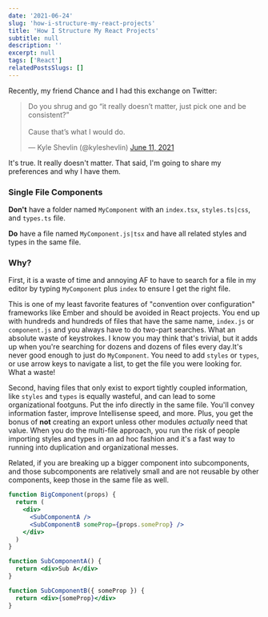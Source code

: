 ```yaml
---
date: '2021-06-24'
slug: 'how-i-structure-my-react-projects'
title: 'How I Structure My React Projects'
subtitle: null
description: ''
excerpt: null
tags: ['React']
relatedPostsSlugs: []
---
```


Recently, my friend Chance and I had this exchange on Twitter:

<blockquote class="twitter-tweet">
  <p lang="en" dir="ltr">
    Do you shrug and go “it really doesn’t matter, just pick one and be
    consistent?”
    <br />
    <br />
    Cause that’s what I would do.
  </p>
  &mdash; Kyle Shevlin (@kyleshevlin) <a href="https://twitter.com/kyleshevlin/status/1403437846954795008?ref_src=twsrc%5Etfw">
    June 11, 2021
  </a>
</blockquote>
<script
  async
  src="https://platform.twitter.com/widgets.js"
  charset="utf-8"
></script>

It's true. It really doesn't matter. That said, I'm going to share my preferences and why I have them.

### Single File Components

**Don't** have a folder named `MyComponent` with an `index.tsx`, `styles.ts|css`, and `types.ts` file.

**Do** have a file named `MyComponent.js|tsx` and have all related styles and types in the same file.

### Why?

First, it is a waste of time and annoying AF to have to search for a file in my editor by typing `MyComponent` plus `index` to ensure I get the right file.

This is one of my least favorite features of "convention over configuration" frameworks like Ember and should be avoided in React projects. You end up with hundreds and hundreds of files that have the same name, `index.js` or `component.js` and you always have to do two-part searches. What an absolute waste of keystrokes. I know you may think that's trivial, but it adds up when you're searching for dozens and dozens of files every day.It's never good enough to just do `MyComponent`. You need to add `styles` or `types`, or use arrow keys to navigate a list, to get the file you were looking for. What a waste!

Second, having files that only exist to export tightly coupled information, like `styles` and `types` is equally wasteful, and can lead to some organizational footguns. Put the info directly in the same file. You'll convey information faster, improve Intellisense speed, and more. Plus, you get the bonus of **not** creating an export unless other modules _actually_ need that value. When you do the multi-file approach, you run the risk of people importing styles and types in an ad hoc fashion and it's a fast way to running into duplication and organizational messes.

Related, if you are breaking up a bigger component into subcomponents, and those subcomponents are relatively small and are not reusable by other components, keep those in the same file as well.

```jsx
function BigComponent(props) {
  return (
    <div>
      <SubComponentA />
      <SubComponentB someProp={props.someProp} />
    </div>
  )
}

function SubComponentA() {
  return <div>Sub A</div>
}

function SubComponentB({ someProp }) {
  return <div>{someProp}</div>
}
```
